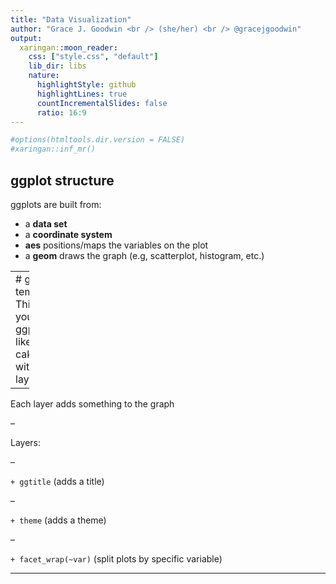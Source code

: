 ```yaml
---
title: "Data Visualization"
author: "Grace J. Goodwin <br /> (she/her) <br /> @gracejgoodwin"
output:
  xaringan::moon_reader:
    css: ["style.css", "default"]
    lib_dir: libs
    nature:
      highlightStyle: github
      highlightLines: true
      countIncrementalSlides: false
      ratio: 16:9
---
```

```r
#options(htmltools.dir.version = FALSE)
#xaringan::inf_mr()
```



## ggplot structure
ggplots are built from:

+ a **data set**
+ a **coordinate system**
+ **aes** positions/maps the variables on the plot
+ a **geom** draws the graph (e.g, scatterplot, histogram, etc.)

---
# ggplot template
Think of your ggplot like a cake with layers

--

Each layer adds something to the graph

--

Layers:

--

 `+ ggtitle` (adds a title)
 
--

 `+ theme` (adds a theme)
 
--

 `+ facet_wrap(~var)` (split plots by specific variable)


---



